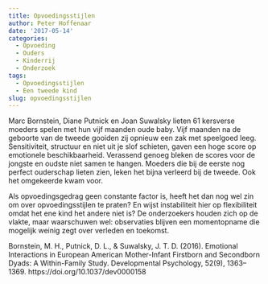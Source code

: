 ```yaml
---
title: Opvoedingsstijlen
author: Peter Hoffenaar
date: '2017-05-14'
categories:
  - Opvoeding
  - Ouders
  - Kinderrij
  - Onderzoek
tags:
  - Opvoedingsstijlen
  - Een tweede kind
slug: opvoedingsstijlen
---
```

Marc Bornstein, Diane Putnick en Joan Suwalsky lieten 61 kersverse moeders spelen met hun vijf maanden oude baby. Vijf maanden na de geboorte van de tweede gooiden zij opnieuw een zak met speelgoed leeg. Sensitiviteit, structuur en niet uit je slof schieten, gaven een hoge score op emotionele beschikbaarheid. Verassend genoeg bleken de scores voor de jongste en oudste niet samen te hangen. Moeders die bij de eerste nog perfect ouderschap lieten zien, leken het bijna verleerd bij de tweede. Ook het omgekeerde kwam voor.

Als opvoedingsgedrag geen constante factor is, heeft het dan nog wel zin om over opvoedingsstijlen te praten? En wijst instabiliteit hier op flexibiliteit omdat het ene kind het andere niet is? De onderzoekers houden zich op de vlakte, maar waarschuwen wel: observaties blijven een momentopname die mogelijk weinig zegt over verleden en toekomst. 

Bornstein, M. H., Putnick, D. L., & Suwalsky, J. T. D. (2016). Emotional Interactions in European American Mother-Infant Firstborn and Secondborn Dyads: A Within-Family Study. Developmental Psychology, 52(9), 1363–1369. https://doi.org/10.1037/dev0000158